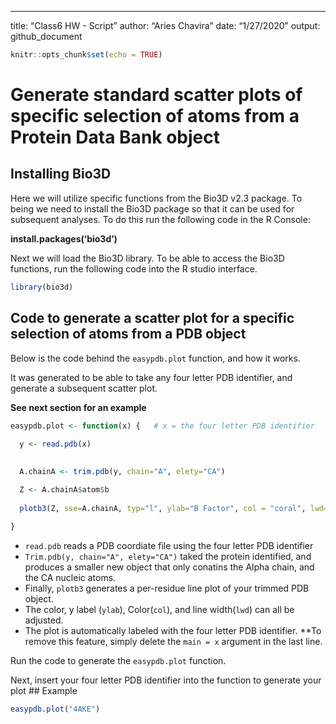 ---
title: "Class6 HW - Script"
author: "Aries Chavira"
date: "1/27/2020"
output: github_document

```r
knitr::opts_chunk$set(echo = TRUE)
```

# Generate standard scatter plots of specific selection of atoms from a Protein Data Bank object 

## Installing Bio3D 

Here we will utilize specific functions from the Bio3D v2.3 package. To being we need to install the Bio3D package so that it can be used for subsequent analyses. To do this run the following code in the R Console: 

**install.packages('bio3d')**

Next we will load the Bio3D library. 
To be able to access the Bio3D functions, run the following code into the R studio interface.

```r
library(bio3d)
```

## Code to generate a scatter plot for a specific selection of atoms from a PDB object 

Below is the code behind the `easypdb.plot` function, and how it works. 

It was generated to be able to take any four letter PDB identifier, and generate a subsequent scatter plot. 

**See next section for an example**

```r
easypdb.plot <- function(x) {   # x = the four letter PDB identifier
  
  y <- read.pdb(x)    
  

  A.chainA <- trim.pdb(y, chain="A", elety="CA")

  Z <- A.chainA$atom$b
   
  plotb3(Z, sse=A.chainA, typ="l", ylab="B Factor", col = "coral", lwd=2, main = x)
  
}
```

- `read.pdb` reads a PDB coordiate file using the four letter PDB identifier
- `Trim.pdb(y, chain="A", elety="CA")` taked the protein identified, and produces a smaller new object that only conatins the Alpha chain, and the CA nucleic atoms. 
- Finally, `plotb3` generates a per-residue line plot of your trimmed PDB object. 
- The color, y label (`ylab`), Color(`col`), and line width(`lwd`) can all be adjusted. 
- The plot is automatically labeled with the four letter PDB identifier. **To remove this feature, simply delete the `main = x` argument in the last line. 

Run the code to generate the `easypdb.plot` function. 

Next, insert your four letter PDB identifier into the function to generate your plot 
## Example 

```r
easypdb.plot("4AKE")
```






